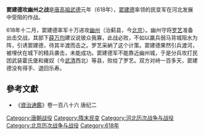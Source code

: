 '''窦建德攻幽州之战'''是[[唐高祖|唐高祖]][[武德|武德]]元年（618年），[[窦建德|窦建德]]率领的民变军在河北发展中受阻的作战。

618年十二月，窦建德率军十万进攻[[幽州|幽州]]（治蓟县，今[[北京|北京]]）。幽州守将[[罗艺|罗艺]]准备出击交战，其部下[[薛万均|薛万均]]建议说彼众我寡，此战必败，不如以羸兵弱马背城阻水为阵，引诱窦建德，待其半渡而击之。罗艺采納了这个计策。窦建德果然引兵渡河，被埋伏在城下的精兵袭击，未能成功。窦建德军不能靠近幽州城，于是分兵攻打民团武装霍氏堡和雍奴（今[[武清|武清]]西北）等县，败给了罗艺。双方对峙一百多天，窦建德没有得手、退回乐寿。

==參考文獻==
*《[[資治通鑑|資治通鑑]]》卷一百八十六 唐纪二

{{DEFAULTSORT:L}}
[[Category:唐朝战役|Category:唐朝战役]]
[[Category:隋末民变|Category:隋末民变]]
[[Category:河北历次战争与战役|Category:河北历次战争与战役]]
[[Category:北京历次战争与战役|Category:北京历次战争与战役]]
[[Category:618年|Category:618年]]